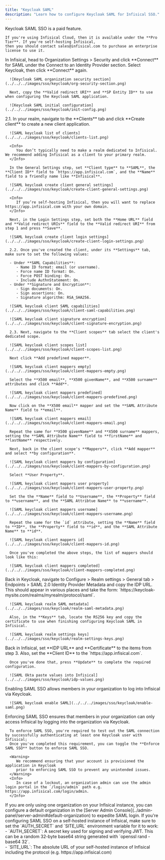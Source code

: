 ```yaml
---
title: "Keycloak SAML"
description: "Learn how to configure Keycloak SAML for Infisical SSO."
---
```


<Info>
    Keycloak SAML SSO is a paid feature.
   
    If you're using Infisical Cloud, then it is available under the **Pro Tier**. If you're self-hosting Infisical,
    then you should contact sales@infisical.com to purchase an enterprise license to use it.
</Info>

<Steps>
   <Step title="Prepare the SAML SSO configuration in Infisical">
      In Infisical, head to Organization Settings > Security and click **Connect** for SAML under the Connect to an Identity Provider section. Select Keycloak, then click **Connect** again.
      
      ![Keycloak SAML organization security section](../../../images/sso/keycloak/org-security-section.png)
      
      Next, copy the **Valid redirect URI** and **SP Entity ID** to use when configuring the Keycloak SAML application.
      
      ![Keycloak SAML initial configuration](../../../images/sso/keycloak/init-config.png)
   </Step>
   <Step title="Create a SAML client application in Keycloak">
      2.1. In your realm, navigate to the **Clients** tab and click **Create client** to create a new client application.
      
      ![SAML keycloak list of clients](../../../images/sso/keycloak/clients-list.png)
      
      <Info>
         You don’t typically need to make a realm dedicated to Infisical. We recommend adding Infisical as a client to your primary realm.
      </Info>
      
      In the General Settings step, set **Client type** to **SAML**, the **Client ID** field to `https://app.infisical.com`, and the **Name** field to a friendly name like **Infisical**.
      
      ![SAML keycloak create client general settings](../../../images/sso/keycloak/create-client-general-settings.png)
      
      <Info>
         If you’re self-hosting Infisical, then you will want to replace https://app.infisical.com with your own domain.
      </Info>
      
      Next, in the Login Settings step, set both the **Home URL** field and **Valid redirect URIs** field to the **Valid redirect URI** from step 1 and press **Save**.
      
      ![SAML keycloak create client login settings](../../../images/sso/keycloak/create-client-login-settings.png)
      
      2.2. Once you've created the client, under its **Settings** tab, make sure to set the following values:
      
      - Under **SAML Capabilities**:
         - Name ID format: email (or username).
         - Force name ID format: On.
         - Force POST binding: On.
         - Include AuthnStatement: On.
      - Under **Signature and Encryption**:
         - Sign documents: On.
         - Sign assertions: On.
         - Signature algorithm: RSA_SHA256.

      ![SAML keycloak client SAML capabilities](../../../images/sso/keycloak/client-saml-capabilities.png)
      
      ![SAML keycloak client signature encryption](../../../images/sso/keycloak/client-signature-encryption.png)
      
      2.3. Next, navigate to the **Client scopes** tab select the client's dedicated scope.
      
      ![SAML keycloak client scopes list](../../../images/sso/keycloak/client-scopes-list.png)
      
      Next click **Add predefined mapper**.
      
      ![SAML keycloak client mappers empty](../../../images/sso/keycloak/client-mappers-empty.png)
      
      Select the **X500 email**, **X500 givenName**, and **X500 surname** attributes and click **Add**.
      
      ![SAML keycloak client mappers predefined](../../../images/sso/keycloak/client-mappers-predefined.png)
      
      Now click on the **X500 email** mapper and set the **SAML Attribute Name** field to **email**. 

      ![SAML keycloak client mappers email](../../../images/sso/keycloak/client-mappers-email.png)
      
      Repeat the same for **X500 givenName** and **X500 surname** mappers, setting the **SAML Attribute Name** field to **firstName** and **lastName** respectively.
      
      Next, back in the client scope's **Mappers**, click **Add mapper** and select **by configuration**.
      
      ![SAML keycloak client mappers by configuration](../../../images/sso/keycloak/client-mappers-by-configuration.png)
      
      Select **User Property**.
      
      ![SAML keycloak client mappers user property](../../../images/sso/keycloak/client-mappers-user-property.png)

      Set the the **Name** field to **Username**, the **Property** field to **username**, and the **SAML Attribtue Name** to **username**.
      
      ![SAML keycloak client mappers username](../../../images/sso/keycloak/client-mappers-username.png)
      
      Repeat the same for the `id` attribute, setting the **Name** field to **ID**, the **Property** field to **id**, and the **SAML Attribute Name** to **id**.
      
      ![SAML keycloak client mappers id](../../../images/sso/keycloak/client-mappers-id.png)
      
      Once you've completed the above steps, the list of mappers should look like this:
      
      ![SAML keycloak client mappers completed](../../../images/sso/keycloak/client-mappers-completed.png)
   </Step>
   <Step title="Retrieve Identity Provider (IdP) Information from Keycloak">
      Back in Keycloak, navigate to Configure > Realm settings > General tab > Endpoints > SAML 2.0 Identity Provider Metadata and copy the IDP URL. This should appear in various places and take the form: `https://keycloak-mysite.com/realms/myrealm/protocol/saml`.
      
      ![SAML keycloak realm SAML metadata](../../../images/sso/keycloak/realm-saml-metadata.png)
      
      Also, in the **Keys** tab, locate the RS256 key and copy the certificate to use when finishing configuring Keycloak SAML in Infisical.
      
      ![SAML keycloak realm settings keys](../../../images/sso/keycloak/realm-settings-keys.png)
   </Step>
   <Step title="Finish configuring SAML in Infisical">
      Back in Infisical, set **IDP URL** and **Certificate** to the items from step 3. Also, set the **Client ID** to the `https://app.infisical.com`.
      
      Once you've done that, press **Update** to complete the required configuration.

      ![SAML Okta paste values into Infisical](../../../images/sso/keycloak/idp-values.png)
   </Step>
   <Step title="Enable SAML SSO in Infisical">
      Enabling SAML SSO allows members in your organization to log into Infisical via Keycloak.

      ![SAML keycloak enable SAML](../../../images/sso/keycloak/enable-saml.png)
   </Step>
   <Step title="Enforce SAML SSO in Infisical">
      Enforcing SAML SSO ensures that members in your organization can only access Infisical
      by logging into the organization via Keycloak.
 
      To enforce SAML SSO, you're required to test out the SAML connection by successfully authenticating at least one Keycloak user with Infisical;
      Once you've completed this requirement, you can toggle the **Enforce SAML SSO** button to enforce SAML SSO.

      <Warning>
         We recommend ensuring that your account is provisioned the application in Keycloak
         prior to enforcing SAML SSO to prevent any unintended issues.
      </Warning>
      <Info>
         In case of a lockout, an organization admin can use the admin login portal in the `/login/admin` path e.g. https://app.infisical.com/login/admin.
      </Info>
   </Step>
</Steps>

<Tip>
    If you are only using one organization on your Infisical instance, you can configure a default organization in the [Server Admin Console](../admin-panel/server-admin#default-organization) to expedite SAML login.
</Tip>

<Note>
    If you're configuring SAML SSO on a self-hosted instance of Infisical, make
    sure to set the `AUTH_SECRET` and `SITE_URL` environment variable for it to
    work:
    <div class="height:1px;"/>
    - `AUTH_SECRET`: A secret key used for signing and verifying JWT. This
    can be a random 32-byte base64 string generated with `openssl rand -base64
    32`.
    <div class="height:1px;"/>
    - `SITE_URL`: The absolute URL of your self-hosted instance of Infisical including the protocol (e.g. https://app.infisical.com)
</Note>